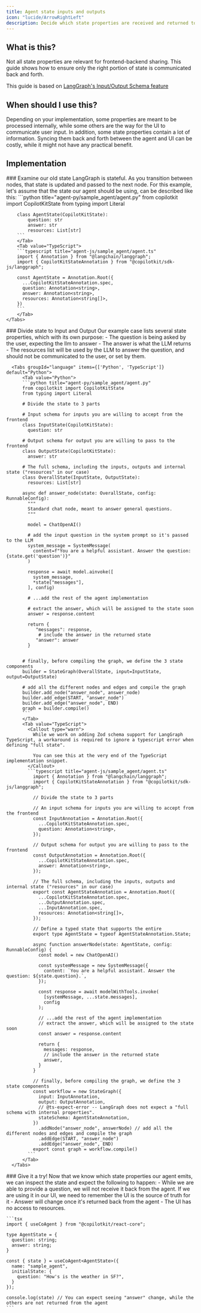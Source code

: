 ```yaml
---
title: Agent state inputs and outputs
icon: "lucide/ArrowRightLeft"
description: Decide which state properties are received and returned to the frontend
---
```


## What is this?

Not all state properties are relevant for frontend-backend sharing.
This guide shows how to ensure only the right portion of state is communicated back and forth.

This guide is based on [LangGraph's Input/Output Schema feature](https://langchain-ai.github.io/langgraph/how-tos/input_output_schema/)

## When should I use this?

Depending on your implementation, some properties are meant to be processed internally, while some others are the way for the UI to communicate user input.
In addition, some state properties contain a lot of information. Syncing them back and forth between the agent and UI can be costly, while it might not have any practical benefit.

## Implementation

<Steps>
  <Step>
      ### Examine our old state
      LangGraph is stateful. As you transition between nodes, that state is updated and passed to the next node. For this example,
      let's assume that the state our agent should be using, can be described like this:
      <Tabs groupId="language" items={['Python', 'TypeScript']} default="Python">
        <Tab value="Python">
        ```python title="agent-py/sample_agent/agent.py"
        from copilotkit import CopilotKitState
        from typing import Literal

        class AgentState(CopilotKitState):
            question: str
            answer: str
            resources: List[str]
        ```
        </Tab>
        <Tab value="TypeScript">
        ```typescript title="agent-js/sample_agent/agent.ts"
        import { Annotation } from "@langchain/langgraph";
        import { CopilotKitStateAnnotation } from "@copilotkit/sdk-js/langgraph";

        const AgentState = Annotation.Root({
          ...CopilotKitStateAnnotation.spec,
          question: Annotation<string>,
          answer: Annotation<string>,
          resources: Annotation<string[]>,
        })
        ```
        </Tab>
    </Tabs>
  </Step>
  <Step>
    ### Divide state to Input and Output
    Our example case lists several state properties, which with its own purpose:
      - The question is being asked by the user, expecting the llm to answer
      - The answer is what the LLM returns
      - The resources list will be used by the LLM to answer the question, and should not be communicated to the user, or set by them.

      <Tabs groupId="language" items={['Python', 'TypeScript']} default="Python">
          <Tab value="Python">
          ```python title="agent-py/sample_agent/agent.py"
          from copilotkit import CopilotKitState
          from typing import Literal

          # Divide the state to 3 parts

          # Input schema for inputs you are willing to accept from the frontend
          class InputState(CopilotKitState):
            question: str

          # Output schema for output you are willing to pass to the frontend
          class OutputState(CopilotKitState):
            answer: str

          # The full schema, including the inputs, outputs and internal state ("resources" in our case)
          class OverallState(InputState, OutputState):
            resources: List[str]

          async def answer_node(state: OverallState, config: RunnableConfig):
            """
            Standard chat node, meant to answer general questions.
            """

            model = ChatOpenAI()

            # add the input question in the system prompt so it's passed to the LLM
            system_message = SystemMessage(
              content=f"You are a helpful assistant. Answer the question: {state.get('question')}"
            )

            response = await model.ainvoke([
              system_message,
              *state["messages"],
            ], config)

            # ...add the rest of the agent implementation

            # extract the answer, which will be assigned to the state soon
            answer = response.content

            return {
               "messages": response,
                # include the answer in the returned state
               "answer": answer
            }


          # finally, before compiling the graph, we define the 3 state components
          builder = StateGraph(OverallState, input=InputState, output=OutputState)

          # add all the different nodes and edges and compile the graph
          builder.add_node("answer_node", answer_node)
          builder.add_edge(START, "answer_node")
          builder.add_edge("answer_node", END)
          graph = builder.compile()
          ```
          </Tab>
          <Tab value="TypeScript">
            <Callout type="warn">
              While we work on adding Zod schema support for LangGraph TypeScript, a workaround is required to ignore a typescript error when defining "full state".

              You can see this at the very end of the TypeScript implementation snippet.
            </Callout>
            ```typescript title="agent-js/sample_agent/agent.ts"
              import { Annotation } from "@langchain/langgraph";
              import { CopilotKitStateAnnotation } from "@copilotkit/sdk-js/langgraph";

              // Divide the state to 3 parts

              // An input schema for inputs you are willing to accept from the frontend
              const InputAnnotation = Annotation.Root({
                ...CopilotKitStateAnnotation.spec,
                question: Annotation<string>,
              });

              // Output schema for output you are willing to pass to the frontend
              const OutputAnnotation = Annotation.Root({
                ...CopilotKitStateAnnotation.spec,
                answer: Annotation<string>,
              });

              // The full schema, including the inputs, outputs and internal state ("resources" in our case)
              export const AgentStateAnnotation = Annotation.Root({
                ...CopilotKitStateAnnotation.spec,
                ...OutputAnnotation.spec,
                ...InputAnnotation.spec,
                resources: Annotation<string[]>,
              });

              // Define a typed state that supports the entire
              export type AgentState = typeof AgentStateAnnotation.State;

              async function answerNode(state: AgentState, config: RunnableConfig) {
                const model = new ChatOpenAI()

                const systemMessage = new SystemMessage({
                  content: `You are a helpful assistant. Answer the question: ${state.question}.`,
                });

                const response = await modelWithTools.invoke(
                  [systemMessage, ...state.messages],
                  config
                );

                // ...add the rest of the agent implementation
                // extract the answer, which will be assigned to the state soon
                const answer = response.content

                return {
                  messages: response,
                  // include the answer in the returned state
                  answer,
                }
              }

              // finally, before compiling the graph, we define the 3 state components
              const workflow = new StateGraph({
                input: InputAnnotation,
                output: OutputAnnotation,
                // @ts-expect-error -- LangGraph does not expect a "full schema with internal properties".
                stateSchema: AgentStateAnnotation,
              })
                .addNode("answer_node", answerNode) // add all the different nodes and edges and compile the graph
                .addEdge(START, "answer_node")
                .addEdge("answer_node", END)
              export const graph = workflow.compile()
            ```
          </Tab>
      </Tabs>
  </Step>
  <Step>
    ### Give it a try!
    Now that we know which state properties our agent emits, we can inspect the state and expect the following to happen:
    - While we are able to provide a question, we will not receive it back from the agent. If we are using it in our UI, we need to remember the UI is the source of truth for it
    - Answer will change once it's returned back from the agent
    - The UI has no access to resources.

    ```tsx
    import { useCoAgent } from "@copilotkit/react-core";

    type AgentState = {
      question: string;
      answer: string;
    }

    const { state } = useCoAgent<AgentState>({
      name: "sample_agent",
      initialState: {
        question: "How's is the weather in SF?",
      }
    });

    console.log(state) // You can expect seeing "answer" change, while the others are not returned from the agent
    ```
  </Step>
</Steps>
